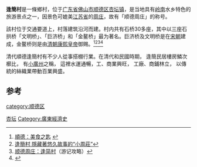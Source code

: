 '''逢簡村'''是一條鄉村，位于[[广东省|广东省]][[佛山市|佛山市]][[顺德区|顺德区]][[杏坛镇|杏坛镇]]，是当地具有[[岭南|岭南]]水乡特色的旅游景点之一，因景色可媲美[[江苏省|江苏省]]的[[周庄|周庄]]，故有「顺德周庄」的称号。

該村位于交通要道上，村落建筑沿河而建。村内共有石桥30多座，其中以三座石拱桥「文明桥」、「巨济桥」和「金鳌桥」最为著名。巨济桥及文明桥是在[[宋朝|宋朝]]建成，金鳌桥则是由[[清朝|清朝]][[康熙帝|康熙皇帝]]御赐。<ref>[http://www1.nanfangdaily.com.cn/b5/www.nanfangdaily.com.cn/qctp/200903160091.asp 順德：美食之匙] {{webarchive|url=https://web.archive.org/web/20090905041433/http://www1.nanfangdaily.com.cn/b5/www.nanfangdaily.com.cn/qctp/200903160091.asp |date=2009-09-05 }}</ref><ref>[http://tripdv.ce.cn/news.asp?newsid=14175 逢簡村 隱藏著悠久故事的“小周莊”]{{dead link|date=2018年4月 |bot=InternetArchiveBot |fix-attempted=yes }}</ref><ref>[http://www.ctrip.com/community/itinerarywri/1017061.html 顺德周庄：逢简村]{{dead link|date=2018年4月 |bot=InternetArchiveBot |fix-attempted=yes }}（游记攻略）</ref><ref>{{Cite web |url=http://www.llzxedu.net/xxjs/yjxxx/zuopin/23/zzz/fj.htm |title=走进逢简村 |access-date=2014-05-24 |archive-date=2010-04-11 |archive-url=https://web.archive.org/web/20100411051202/http://www.llzxedu.net/xxjs/yjxxx/zuopin/23/zzz/fj.htm |dead-url=yes }}</ref>

清代順德逢簡村有不少人從事搭棚行業。在清代和民國時期， 逢簡民居樓房鱗次櫛比， 有[[小廣州|小廣州]]之稱， 這裡水運通暢，工、商業興旺， 工廠、商鋪林立， 以傳統的絲織業帶動百業興盛。

== 参考 ==
{{reflist}}

[[category:顺德区|category:顺德区]]
[[Category:顺德旅游景点|杏坛]]
[[Category:廣東經濟史|Category:廣東經濟史]]
